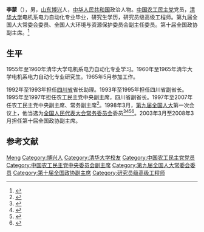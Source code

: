 {{Otheruses|other=名为李蒙的其他人物|李蒙}}
{{Infobox person
|姓名     = 李蒙
|图像     = 
|图像说明 = 
|出生日期 = 1937年5月
|出生地   = {{ROC}}[[山东|山东]][[博兴|博兴]]
|死亡日期 = <!-- {{Death date and age|YYYY|MM|DD|YYYY|MM|DD}}（死亡在前，出生在后） -->
|死亡地   = 
|国籍       = {{PRC}}
|籍贯       = [[山东|山东]][[博兴|博兴]]
|别名     = 
|知名于   = 
|职业     = 
|母校 = [[清华大学|清华大学]]
}}

'''李蒙'''（{{bd|1937年|5月|catIdx=L}}），男，[[山东|山东]][[博兴|博兴]]人，[[中华人民共和国|中华人民共和国]]政治人物。[[中国农工民主党|中国农工民主党]]党员，[[清华大学|清华大学]]电机系电力自动化专业毕业，研究生学历，研究员级高级工程师。第九届全国人大常委会委员、全国人大环境与资源保护委员会副主任委员。第十届全国政协副主席。<ref>{{Cite web|title=李蒙简历|url=http://news.xinhuanet.com/ziliao/2003-03/13/content_776718.htm|accessdate=|work=新华网|archiveurl=https://web.archive.org/web/20030416023623/http://news.xinhuanet.com/ziliao/2003-03/13/content_776718.htm|archivedate=2003-04-16}}</ref>

== 生平 ==
1955年至1960年清华大学电机系电力自动化专业学习。1960年至1965年清华大学电机系电力自动化专业研究生。1965年5月参加工作。

1992年至1993年担任[[四川省|四川省]]省长助理。1993年至1995年担任四川省副省长。1995年至1997年担任农工民主党中央副主席，四川省副省长。1997年至2007年任农工民主党中央副主席、常务副主席<ref>{{cite news|title=纪念中国农工民主党成立85周年《继往开来——农工党历史墨迹展》在京举行|url=http://www.ce.cn/xwzx/gnsz/gdxw/201507/23/t20150723_6023712.shtml|accessdate=2015-07-23|publisher=中国经济网|archive-url=https://web.archive.org/web/20150919150623/http://www.ce.cn/xwzx/gnsz/gdxw/201507/23/t20150723_6023712.shtml|archive-date=2015-09-19|dead-url=yes}}</ref>。1998年3月，[[第九届全国人民代表大会|第九届全国人大]]第一次会议上，他当选为[[全国人民代表大会常务委员会|全国人民代表大会常务委员会]]委员<ref>{{Cite book|title=新中国50年 中|last=韩泰华主编|publisher=[[红旗出版社|红旗出版社]]|year=1999.11|isbn=7-5051-0423-3|location=北京|pages=897}}</ref><ref>{{Cite book|title=第九届全国人民代表大会及其常务委员会会议大事记 1998．3-2003．2|last=全国人大常委会办公厅秘书一局编|publisher=[[中国民主法制出版社|中国民主法制出版社]]|year=2004.01|isbn=7-80078-793-1|location=北京|pages=405}}</ref><ref>{{Cite book|title=中华人民共和国年鉴 1998 总第18期|last=中华人民共和国年鉴编辑部编辑|publisher=[[中国年鉴社|中国年鉴社]]|year=1999.01|isbn=7-80056-903-9|location=|pages=41}}</ref><ref>{{Cite book|title=中华人民共和国通鉴|last=龙德，蔡翔主编|publisher=[[辽宁人民出版社|辽宁人民出版社]]|year=2000.12|isbn=7-205-04473-1|location=沈阳|pages=1832}}</ref>。2003年3月至2008年3月担任第十届全国政协副主席。

== 参考文献 ==
{{Reflist}}

{{党和国家领导人/卸任|2008}}
{{全国政协副主席}}
{{Navboxes 
| title  = 李蒙在[[中国农工民主党|中国农工民主党]]的职务
| list1  =
{{中国农工民主党第十二届中央委员会}}
{{中国农工民主党第十三届中央委员会}}
}}

{{Authority control}}
{{DEFAULTSORT:Li李}}
[[Category:李姓|Meng]]
[[Category:博兴人|Category:博兴人]]
[[Category:清华大学校友|Category:清华大学校友]]
[[Category:中国农工民主党党员|Category:中国农工民主党党员]]
[[Category:中国农工民主党中央委员会副主席|Category:中国农工民主党中央委员会副主席]]
[[Category:第九届全国人大常委会委员|Category:第九届全国人大常委会委员]]
[[Category:第十届全国政协副主席|Category:第十届全国政协副主席]]
[[Category:研究员级高级工程师|Category:研究员级高级工程师]]